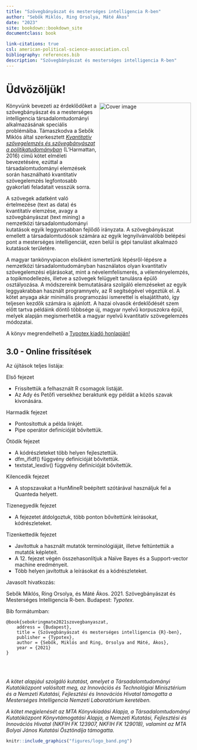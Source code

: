 ```yaml
---
title: "Szövegbányászat és mesterséges intelligencia R-ben"
author: "Sebők Miklós, Ring Orsolya, Máté Ákos"
date: "2023"
site: bookdown::bookdown_site
documentclass: book

link-citations: true
csl: american-political-science-association.csl
bibliography: references.bib
description: "Szövegbányászat és mesterséges intelligencia R-ben"
---
```


# Üdvözöljük! {-}
<img src="figures/konyv_borito_final.png" width="250" height="328" align="right" alt="Cover image"/>

Könyvünk bevezeti az érdeklődőket a szövegbányászat és a mesterséges intelligencia társadalomtudományi alkalmazásának speciális problémáiba. Támaszkodva a Sebők Miklós által szerkesztett [*Kvantitatív szövegelemzés és szövegbányászat a politikatudományban*](https://poltextlab.tk.hu/uploads/files/Kvantitativ_szovegelemzes_keszpdf.pdf) (L’Harmattan, 2016) című kötet elméleti bevezetésére, ezúttal a társadalomtudományi elemzések során használható kvantitatív szövegelemzés legfontosabb gyakorlati feladatait vesszük sorra.

A szövegek adatként való értelmezése (text as data) és kvantitatív elemzése, avagy a szövegbányászat (text mining) a nemzetközi társadalomtudományi kutatások egyik leggyorsabban fejlődő irányzata. A szövegbányászat emellett a társadalomtudósok számára az egyik legnyilvánvalóbb belépési pont a mesterséges intelligenciát, ezen belül is gépi tanulást alkalmazó kutatások területére.

A magyar tankönyvpiacon elsőként ismertetünk lépésről-lépésre a nemzetközi társadalomtudományban használatos olyan kvantitatív szövegelemzési eljárásokat, mint a névelemfelismerés, a véleményelemzés, a topikmodellezés, illetve a szövegek felügyelt tanulásra épülő osztályozása. A módszereink bemutatására szolgáló elemzéseket az egyik leggyakrabban használt programnyelv, az R segítségével végeztük el. A kötet anyaga akár minimális programozási ismerettel is elsajátítható, így teljesen kezdők számára is ajánlott. A hazai olvasók érdeklődését szem előtt tartva példáink döntő többsége új, magyar nyelvű korpuszokra épül, melyek alapján megismerhetők a magyar nyelvű kvantitatív szövegelemzés módozatai.

A könyv megrendelhető a [Typotex kiadó honlapján!](https://www.typotex.hu/book/11810/sebok_szovegbanyaszat_es_mesterseges_intelligencia_r_ben)

## 3.0 - Online frissítések {-}

Az újítások teljes listája:

Első fejezet

* Frissítettük a felhasznált R csomagok listáját.
* Az Ady és Petőfi versekhez beraktunk egy példát a közös szavak kivonására.

Harmadik fejezet

* Pontosítottuk a példa linkjét.
* Pipe operátor definícióját bővítettük.

Ötödik fejezet

* A kódrészleteket több helyen fejlesztettük.
* dfm_ifidf() függvény definícióját bővítettük.
* textstat_lexdiv() függvény definícióját bővítettük.

Kilencedik fejezet

* A stopszavakat a HunMineR beépített szótárával használjuk fel a Quanteda helyett.

Tizenegyedik fejezet

* A fejezetet átdolgoztuk, több ponton bővítettünk leírásokat, kódrészleteket.

Tizenkettedik fejezet

* Javítottuk a használt mutatók terminológiáját, illetve feltüntettük a mutatók képleteit.
* A 12. fejezet végén összehasonlítjuk a Naïve Bayes és a Support-vector machine eredményeit.
* Több helyen javítottuk a leírásokat és a kódrészleteket.


Javasolt hivatkozás: 

Sebők Miklós, Ring Orsolya, és Máté Ákos. 2021. Szövegbányászat és Mesterséges Intelligencia R-ben. Budapest: *Typotex*.


Bib formátumban:

```
@book{sebokringmate2021szovegbanyaszat,
	address = {Budapest},
	title = {Szövegbányászat és mesterséges intelligencia {R}-ben},
	publisher = {Typotex},
	author = {Sebők, Miklós and Ring, Orsolya and Máté, Ákos},
	year = {2021}
}
```

<br>
<br>
 
*A kötet alapjául szolgáló kutatást, amelyet a Társadalomtudományi Kutatóközpont valósított meg, az Innovációs és Technológiai Minisztérium és a Nemzeti Kutatási, Fejlesztési és Innovációs Hivatal támogatta a Mesterséges Intelligencia Nemzeti Laboratórium keretében.*

*A kötet megjelenését az MTA Könyvkiadási Alapja, a Társadalomtudományi Kutatóközpont Könyvtámogatási Alapja, a Nemzeti Kutatási, Fejlesztési és Innovációs Hivatal (NKFIH FK 123907, NKFIH FK 129018), valamint az MTA Bolyai János Kutatási Ösztöndíja támogatta.*

```r
knitr::include_graphics("figures/logo_band.png")
```

